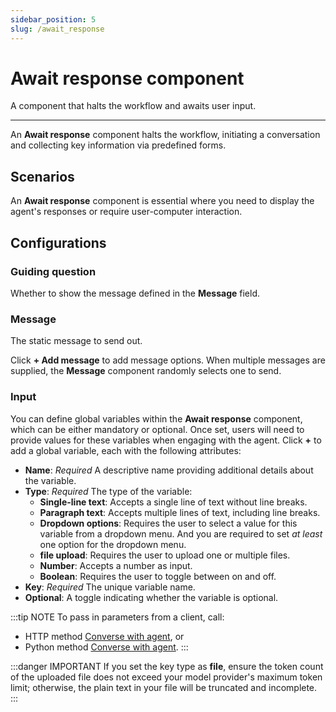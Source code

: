 ```yaml
---
sidebar_position: 5
slug: /await_response
---
```


# Await response component

A component that halts the workflow and awaits user input.

---

An **Await response** component halts the workflow, initiating a conversation and collecting key information via predefined forms.

## Scenarios

An **Await response** component is essential where you need to display the agent's responses or require user-computer interaction.

## Configurations

### Guiding question

Whether to show the message defined in the **Message** field.

### Message

The static message to send out.

Click **+ Add message** to add message options. When multiple messages are supplied, the **Message** component randomly selects one to send.

### Input

You can define global variables within the **Await response** component, which can be either mandatory or optional. Once set, users will need to provide values for these variables when engaging with the agent. Click **+** to add a global variable, each with the following attributes:

- **Name**: _Required_
  A descriptive name providing additional details about the variable.
- **Type**: _Required_
  The type of the variable:
  - **Single-line text**: Accepts a single line of text without line breaks.
  - **Paragraph text**: Accepts multiple lines of text, including line breaks.
  - **Dropdown options**: Requires the user to select a value for this variable from a dropdown menu. And you are required to set _at least_ one option for the dropdown menu.
  - **file upload**: Requires the user to upload one or multiple files.
  - **Number**: Accepts a number as input.
  - **Boolean**: Requires the user to toggle between on and off.
- **Key**: _Required_
  The unique variable name.
- **Optional**: A toggle indicating whether the variable is optional.

:::tip NOTE
To pass in parameters from a client, call:

- HTTP method [Converse with agent](../../../references/http_api_reference.md#converse-with-agent), or
- Python method [Converse with agent](../../../references/python_api_reference.md#converse-with-agent).
  :::

:::danger IMPORTANT
If you set the key type as **file**, ensure the token count of the uploaded file does not exceed your model provider's maximum token limit; otherwise, the plain text in your file will be truncated and incomplete.
:::
